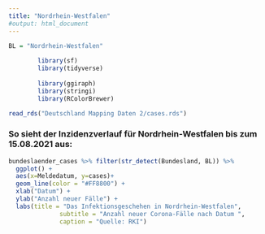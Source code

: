 ```yaml
---
title: "Nordrhein-Westfalen"
#output: html_document
---
```


```r
BL = "Nordrhein-Westfalen"
		
		library(sf)
		library(tidyverse)
		
		library(ggiraph)
		library(stringi)
		library(RColorBrewer)
```

```r
read_rds("Deutschland Mapping Daten 2/cases.rds")
```
		
### So sieht der Inzidenzverlauf für Nordrhein-Westfalen bis zum 15.08.2021 aus:
		
```r
bundeslaender_cases %>% filter(str_detect(Bundesland, BL)) %>%
  ggplot() +
  aes(x=Meldedatum, y=cases)+
  geom_line(color = "#FF8800") +
  xlab("Datum") +
  ylab("Anzahl neuer Fälle") +
  labs(title = "Das Infektionsgeschehen in Nordrhein-Westfalen",
              subtitle = "Anzahl neuer Corona-Fälle nach Datum ",
              caption = "Quelle: RKI")
```

